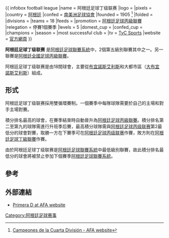 {{ infobox football league
|name = 阿根廷足球丁级联赛
|logo = 
|pixels = 
|country = [[阿根廷|阿根廷]]
|confed = [[南美洲足球協會|南美洲足球協會]]
|founded = 1905 <ref name=afaweb>[http://www.afa.org.ar/index.php?option=com_content&view=article&id=2228&Itemid=222 Campeones de la Cuarta División - AFA website]</ref>
|folded = 
|divisions = 
|teams = 18
|feeds = 
|promotion = [[阿根廷足球丙級聯賽|阿根廷足球丙級聯賽]]
|relegation = 停賽1個賽季
|levels = 5
|domest_cup = 
|confed_cup = 
|champions = 
|season = 
|most successful club = 
|tv =  [[TyC_Sports|TyC Sports]]
|website = [http://www.afa.org.ar/index.php?option=com_wrapper&view=wrapper&Itemid=96 官方網頁] {{es}}
}}

'''阿根廷足球丁级联赛''' 是[[阿根廷足球聯賽系統|阿根廷足球聯賽系統]]中，2個第五級別聯賽其中之一。另一聯賽是[[阿根廷全國足球丙級聯賽|阿根廷全國足球丙級聯賽]]。

阿根廷足球丁级联赛是由18間球會，主要從[[布宜諾斯艾利斯|布宜諾斯艾利斯]]和大都市區（[[大布宜諾斯艾利斯|大布宜諾斯艾利斯]]）組成。

==形式==
阿根廷足球丁级联赛採用雙循環賽制。一個賽季中每隊球隊需要於自己的主場和對手主場對賽。

積分排名最高的球會，在賽季結束時自動晉升為[[阿根廷足球丙級聯賽|阿根廷足球丙級聯賽]]。積分排名第二至第九的球隊需進行升班季后賽，最高積分球隊需與[[阿根廷足球丙级联赛|阿根廷足球丙级联赛]]第2最低分的球會對賽，取勝一方在下賽季可在[[阿根廷足球丙级联赛|阿根廷足球丙级联赛]]作賽，敗方則在[[阿根廷足球丁級聯賽|阿根廷足球丁級聯賽]]作賽。

由於阿根廷足球丁级联赛是[[阿根廷足球聯賽系統|阿根廷足球聯賽系統]]中最低級別聯賽，故此積分排名最低分的球會將被禁止參加下個賽季[[阿根廷足球聯賽系統|阿根廷足球聯賽系統]]。

==參考==
{{reflist}}

==外部連結==
*[http://www.afa.org.ar/index.php?option=com_wrapper&view=wrapper&Itemid=99 Primera D at AFA website] {{es icon}}

[[Category:阿根廷足球赛事|Category:阿根廷足球赛事]]